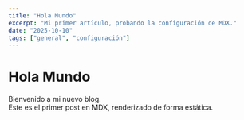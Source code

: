 ```yaml
---
title: "Hola Mundo"
excerpt: "Mi primer artículo, probando la configuración de MDX."
date: "2025-10-10"
tags: ["general", "configuración"]
---
```


# Hola Mundo

Bienvenido a mi nuevo blog.  
Este es el primer post en MDX, renderizado de forma estática.
